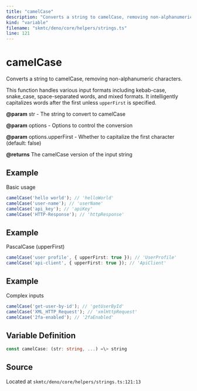 ```yaml
---
title: "camelCase"
description: "Converts a string to camelCase, removing non-alphanumeric characters."
kind: "variable"
filename: "skmtc/deno/core/helpers/strings.ts"
line: 121
---
```


# camelCase

Converts a string to camelCase, removing non-alphanumeric characters.

This function handles various input formats including kebab-case, snake_case,
space-separated words, and mixed formats. It intelligently capitalizes words
after the first unless `upperFirst` is specified.


**@param** str - The string to convert to camelCase

**@param** options - Options to control the conversion

**@param** options.upperFirst - Whether to capitalize the first character (default: false)

**@returns** The camelCase version of the input string


## Example

Basic usage
```typescript
camelCase('hello world'); // 'helloWorld'
camelCase('user-name'); // 'userName'
camelCase('api_key'); // 'apiKey'
camelCase('HTTP-Response'); // 'httpResponse'
```


## Example

PascalCase (upperFirst)
```typescript
camelCase('user profile', { upperFirst: true }); // 'UserProfile'
camelCase('api-client', { upperFirst: true }); // 'ApiClient'
```


## Example

Complex inputs
```typescript
camelCase('get-user-by-id'); // 'getUserById'
camelCase('XML_HTTP_Request'); // 'xmlHttpRequest'
camelCase('2fa-enabled'); // '2faEnabled'
```

## Variable Definition

```typescript
const camelCase: (str: string, ...) =\> string
```

## Source

Located at `skmtc/deno/core/helpers/strings.ts:121:13`

